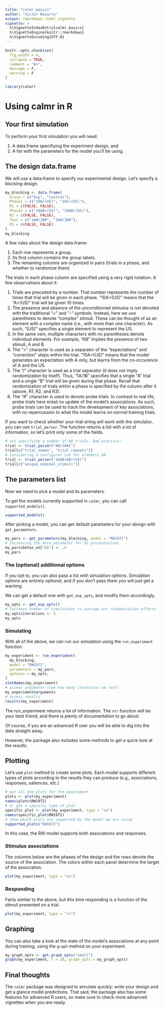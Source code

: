 ```yaml
---
title: "calmr_basics"
author: "Victor Navarro"
output: rmarkdown::html_vignette
vignette: >
  %\VignetteIndexEntry{calmr_basics}
  %\VignetteEngine{knitr::rmarkdown}
  %\VignetteEncoding{UTF-8}
---
```


```R
knitr::opts_chunk$set(
  fig.width = 4,
  collapse = TRUE,
  comment = "#>",
  message = F,
  warning = F
)
```


```R
library(calmr)
```

# Using calmr in R

## Your first simulation

To perform your first simulation you will need:

1. A data.frame specifiying the experiment design, and
2. A list with the parameters for the model you'll be using.

## The design data.frame

We will use a data.frame to specify our experimental design. 
Let's specify a blocking design.

```r
my_blocking <- data.frame(
  Group = c("Exp", "Control"),
  Phase1 = c("10A>(US)", "10C>(US)"),
  R1 = c(FALSE, FALSE),
  Phase2 = c("10AB>(US)", "10AB>(US)"),
  R2 = c(FALSE, FALSE),
  Test = c("1A#/1B#", "1A#/1B#"),
  R3 = c(FALSE, FALSE)
)
my_blocking
```


A few rules about the design data.frame:

1. Each row represents a group.
2. Its first column contains the group labels.
3. The remaining columns are organized in pairs (trials in a phase, and whether to randomize them)

The trials in each phase column are specified using a very rigid notation. A few observations about it:

1. Trials are preceded by a number. That number represents 
the number of times that trial will be given in each phase. 
"10A>(US)" means that the "A>(US)" trial will be given 10 times.
2. The presence and absence of the unconditioned stimulus is 
not denoted with the traditional "+" and "-" symbols. Instead, 
here we use parenthesis to denote "complex" stimuli. These can 
be thought of as an element with a complex name (i.e., with 
more than one character). As such, "(US)" specifies a single 
element to represent the US.
3. In the same vein, multiple characters with no parentheses 
denote individual elements.
For example, "AB" implies the presence of two stimuli, A and B.
4. The ">" character is used as a separator 
of the "expectations" and "correction" steps within the trial. 
"10A>(US)" means that the model generates an expectation 
with A only, but learns from the co-occurence of A and the US.
5. The "/" character is used as a trial separator 
(it does not imply randomization by itself). 
Thus, "1A/1B" specifies that a single "A" trial 
and a single "B" trial will be given during that phase. 
Recall that randomization of trials within a phase is 
specified by the column after it (above, R1, R2, and R3).
6. The "#" character is used to denote probe trials. 
In contrast to real life, probe trials here entail no 
update of the model's associations. As such, 
probe trials can be used to track the development 
of key associations, with no repercussion to what 
the model learns on normal training trials.

If you want to check whether your trial string will work with the simulator, 
you can use `trial_parser`.
The function returns a list with a lot of information, 
so let's print only some of the fields.

```r
# not specifying a number of AB trials. Bad practice!
trial <- trial_parser("AB/10AC")
trial[c("trial_names", "trial_repeats")]
# considering a configural cue for elements AB
trial <- trial_parser("10AB(AB)(US)")
trial[c("unique_nominal_stimuli")]
```


## The parameters list

Now we need to pick a model and its parameters.

To get the models currently supported in `calmr`, you can call `supported_models()`.

```r
supported_models()
```

After picking a model, you can get default parameters for your design with `get_parameters`.
```r
my_pars <- get_parameters(my_blocking, model = "RW1972")
# Increasing the beta parameter for US presentations
my_pars$betas_on["US"] <- .6
my_pars
```


### The (optional) additional options

If you opt to, you can also pass a list with simulation options. 
Simulation options are entirely optional, and if you don't pass them you will just get a warning.

We can get a default one with `get_exp_opts`, and modify them accordingly.


```r
my_opts <- get_exp_opts()
# Increase number of simulations to average out randomization effects
my_opts$iterations <- 5
my_opts
```

### Simulating

With all of the above, we can run our simulation using the `run_experiment` function.

```r
my_experiment <- run_experiment(
  my_blocking,
  model = "RW1972",
  parameters = my_pars,
  options = my_opts,
)
slotNames(my_experiment)
# access arguments (see how many iterations we ran?)
my_experiment@arguments
# access results
results(my_experiment)
```

The run_experiment returns a lot of information.
The `str` function will be your best friend, 
and there is plenty of documentation to go about.

Of course, if you are an advanced R user you will be able to dig into the data straight away.

However, the package also includes some methods to get a quick look at the results.

## Plotting

Let's use `plot` method to create some plots.
Each model supports different types of plots according to the results they can produce
(e.g., associations, responses, saliences, etc.)

```r
# get all the plots for the experiment
plots <- plot(my_experiment)
names(plots$RW1972)
# or get a specific type of plot
specific_plot <- plot(my_experiment, type = "vs")
names(specific_plot$RW1972)
# show which plots are supported by the model we are using
supported_plots("RW1972")
```

In this case, the RW model supports both associations and responses.

### Stimulus associations

The columns below are the phases of the design and the rows denote 
the source of the association.
The colors within each panel determine the target of the association.

```r
plot(my_experiment, type = "vs")
```

### Responding

Fairly similar to the above, but this time responding is a function of 
the stimuli presented on a trial.

```r
plot(my_experiment, type = "rs")
```

## Graphing

You can also take a look at the state of the model's associations at any 
point during training, using the `graph` method on your experiment.

```r
my_graph_opts <- get_graph_opts("small")
graph(my_experiment, t = 20, graph_opts = my_graph_opts)
```

## Final thoughts

The `calmr` package was designed to simulate quickly: 
write your design and get a glance model predictions. 
That said, the package also has some features for advanced R users, 
so make sure to check more advanced vignettes when you are ready.

